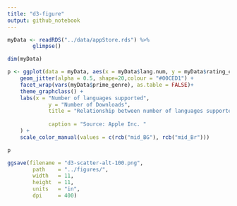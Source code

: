 ```yaml
---
title: "d3-figure"
output: github_notebook
---
```


```r
myData <- readRDS("../data/appStore.rds") %>% 
        glimpse()

```

```r
dim(myData)
```

```r
p <- ggplot(data = myData, aes(x = myData$lang.num, y = myData$rating_count_tot)) +
    geom_jitter(alpha = 0.5, shape=20,colour = "#00CED1") +
    facet_wrap(vars(myData$prime_genre), as.table = FALSE)+
    theme_graphclass() +
    labs(x = "Number of languages supported", 
             y = "Number of Downloads",
             title = "Relationship between number of languages supported and downloads of apps", 
             
             caption = "Source: Apple Inc. "
    ) +
    scale_color_manual(values = c(rcb("mid_BG"), rcb("mid_Br")))

p
```

```r
ggsave(filename = "d3-scatter-alt-100.png",
        path    = "../figures/",
        width   = 11,
        height  = 11,
        units   = "in",
        dpi     = 400)
```
